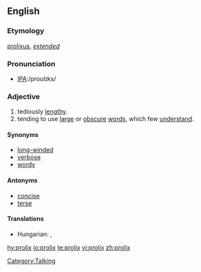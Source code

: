 ==English==

===Etymology===
{{L.}} [[prolixus]], ''[[extended]]''

===Pronunciation===
*[[w:International Phonetic Alphabet|IPA]]:/proʊlɪks/

===Adjective===
{{en-adj}}
# tediously [[lengthy]].
# tending to use [[large]] or [[obscure]] [[words]], which few [[understand]].

====Synonyms====
*[[long-winded]]
*[[verbose]]
*[[wordy]]

====Antonyms====
*[[concise]]
*[[terse]]

====Translations====
{{trans-top|tediously lengthy}}
* Hungarian: {{t-|hu|terjengős}}, {{t|hu|hosszadalmas}}
{{trans-mid}}
{{trans-bottom}}

{{trans-top|tending to use large or obscure words, which few understand}}
{{trans-mid}}
{{trans-bottom}}

[[Category:Talking]]

[[hy:prolix]]
[[io:prolix]]
[[te:prolix]]
[[vi:prolix]]
[[zh:prolix]]